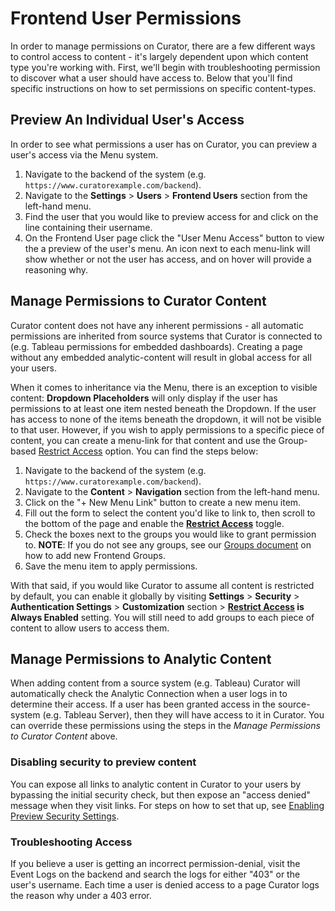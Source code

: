 # Frontend User Permissions

In order to manage permissions on Curator, there are a few different ways to control access to content - it's largely
dependent upon which content type you're working with.  First, we'll begin with troubleshooting permission to discover
what a user should have access to.  Below that you'll find specific instructions on how to set permissions on specific content-types.

## Preview An Individual User's Access

In order to see what permissions a user has on Curator, you can preview a user's access via the Menu system.

1. Navigate to the backend of the system (e.g. `https://www.curatorexample.com/backend`).
2. Navigate to the **Settings** > **Users** > **Frontend Users** section from the left-hand menu.
3. Find the user that you would like to preview access for and click on the line containing their username.
4. On the Frontend User page click the "User Menu Access" button to view the a preview of the user's menu.  An icon next
to each menu-link will show whether or not the user has access, and on hover will provide a reasoning why.

## Manage Permissions to Curator Content

Curator content does not have any inherent permissions - all automatic permissions are inherited from source systems that
Curator is connected to (e.g. Tableau permissions for embedded dashboards).  Creating a page without any embedded
analytic-content will result in global access for all your users.

When it comes to inheritance via the Menu, there is an exception to visible content: **Dropdown Placeholders** will only
display if the user has permissions to at least one item nested beneath the Dropdown.  If the user has access to none
of the items beneath the dropdown, it will not be visible to that user.  However, if you wish to apply permissions to a
specific piece of content, you can create a menu-link for that content and use the Group-based
[Restrict Access](https://curator.interworks.com/page/kb/site-content-design/menus/restrict-access/1505) option.  You
can find the steps below:

1. Navigate to the backend of the system (e.g. `https://www.curatorexample.com/backend`).
2. Navigate to the **Content** > **Navigation** section from the left-hand menu.
3. Click on the "+ New Menu Link" button to create a new menu item.
4. Fill out the form to select the content you'd like to link to, then scroll to the bottom of the page and enable the
**[Restrict Access](https://curator.interworks.com/page/kb/site-content-design/menus/restrict-access/1505)** toggle.
5. Check the boxes next to the groups you would like to grant permission to.  **NOTE**: If you do not see any groups,
see our [Groups document](https://curator.interworks.com/page/kb/documentation/user-management/users-and-groups/1212)
on how to add new Frontend Groups.
6. Save the menu item to apply permissions.

With that said, if you would like Curator to assume all content is restricted by default, you can enable it globally by
visiting **Settings** > **Security** > **Authentication Settings** > **Customization** section >
**[Restrict Access](https://curator.interworks.com/page/kb/site-content-design/menus/restrict-access/1505) is Always Enabled**
setting.  You will still need to add groups to each piece of content to allow
users to access them.

## Manage Permissions to Analytic Content

When adding content from a source system (e.g. Tableau) Curator will automatically check the Analytic Connection when a
user logs in to determine their access.  If a user has been granted access in the source-system (e.g. Tableau Server),
then they will have access to it in Curator.  You can override these permissions using the steps in the
*Manage Permissions to Curator Content* above.

### Disabling security to preview content

You can expose all links to analytic content in Curator to your users by bypassing the initial security check, but then
expose an "access denied" message when they visit links.  For steps on how to set that up, see
[Enabling Preview Security Settings](http://).

### Troubleshooting Access

If you believe a user is getting an incorrect permission-denial, visit the Event Logs on the backend and search the logs
for either "403" or the user's username.  Each time a user is denied access to a page Curator logs the reason why under
a 403 error.
